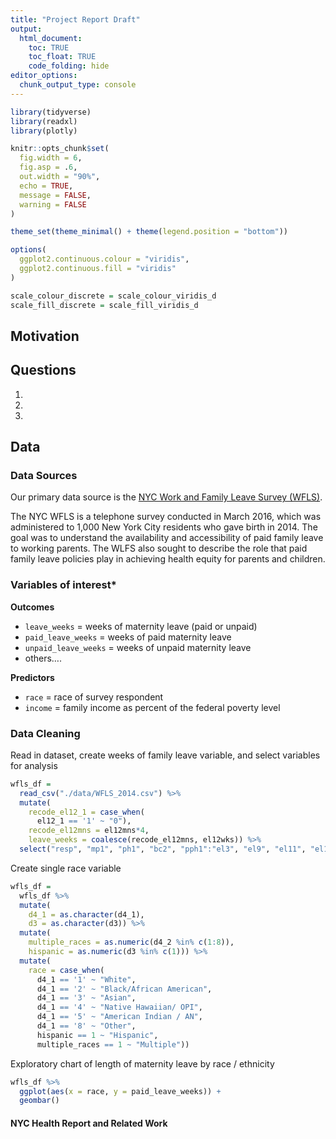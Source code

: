 ```yaml
---
title: "Project Report Draft"
output: 
  html_document:
    toc: TRUE
    toc_float: TRUE
    code_folding: hide
editor_options: 
  chunk_output_type: console
---
```


```r
library(tidyverse)
library(readxl)
library(plotly)

knitr::opts_chunk$set(
  fig.width = 6,
  fig.asp = .6,
  out.width = "90%", 
  echo = TRUE,
  message = FALSE,
  warning = FALSE
)

theme_set(theme_minimal() + theme(legend.position = "bottom"))

options(
  ggplot2.continuous.colour = "viridis",
  ggplot2.continuous.fill = "viridis"
)

scale_colour_discrete = scale_colour_viridis_d
scale_fill_discrete = scale_fill_viridis_d
```

<style type="text/css">

h1.title {
  text-align: center;
}

</style>

## Motivation


## Questions

1. 

2. 

3. 

## Data 

### **Data Sources**

Our primary data source is the [NYC Work and Family Leave Survey (WFLS)](https://data.cityofnewyork.us/Health/New-York-City-Work-and-Family-Leave-Survey-WFLS-20/grnn-mvqe).

The NYC WFLS is a telephone survey conducted in March 2016, which was administered to 1,000 New York City residents who gave birth in 2014. The goal was to understand the availability and accessibility of paid family leave to working parents. The WLFS also sought to describe the role that paid family leave policies play in achieving health equity for parents and children.

### **Variables of interest***

**Outcomes**

 * `leave_weeks` = weeks of maternity leave (paid or unpaid)
 * `paid_leave_weeks` = weeks of paid maternity leave 
 * `unpaid_leave_weeks` = weeks of unpaid maternity leave
 * others....
 
**Predictors**
 
 * `race` = race of survey respondent
 * `income` = family income as percent of the federal poverty level

### **Data Cleaning**

Read in dataset, create weeks of family leave variable, and select variables for analysis

```r
wfls_df = 
  read_csv("./data/WFLS_2014.csv") %>% 
  mutate(
    recode_el12_1 = case_when(
      el12_1 == '1' ~ "0"), 
    recode_el12mns = el12mns*4,
    leave_weeks = coalesce(recode_el12mns, el12wks)) %>% 
  select("resp", "mp1", "ph1", "bc2", "pph1":"el3", "el9", "el11", "el13a":"cp1", "mh1", "mh4", "cc1", "fixd2":"d7", "st2":"es4", "SAMP_WEIGHT", "POP_WEIGHT", "stratum", "leave_weeks")
```

Create single race variable

```r
wfls_df =
  wfls_df %>% 
  mutate(
    d4_1 = as.character(d4_1),
    d3 = as.character(d3)) %>% 
  mutate(
    multiple_races = as.numeric(d4_2 %in% c(1:8)),
    hispanic = as.numeric(d3 %in% c(1))) %>% 
  mutate(
    race = case_when(
      d4_1 == '1' ~ "White",
      d4_1 == '2' ~ "Black/African American",
      d4_1 == '3' ~ "Asian",
      d4_1 == '4' ~ "Native Hawaiian/ OPI",
      d4_1 == '5' ~ "American Indian / AN",
      d4_1 == '8' ~ "Other",
      hispanic == 1 ~ "Hispanic",
      multiple_races == 1 ~ "Multiple"))
```

Exploratory chart of length of maternity leave by race / ethnicity 

```r
wfls_df %>% 
  ggplot(aes(x = race, y = paid_leave_weeks)) + 
  geombar()
```


#### **NYC Health Report and Related Work**
